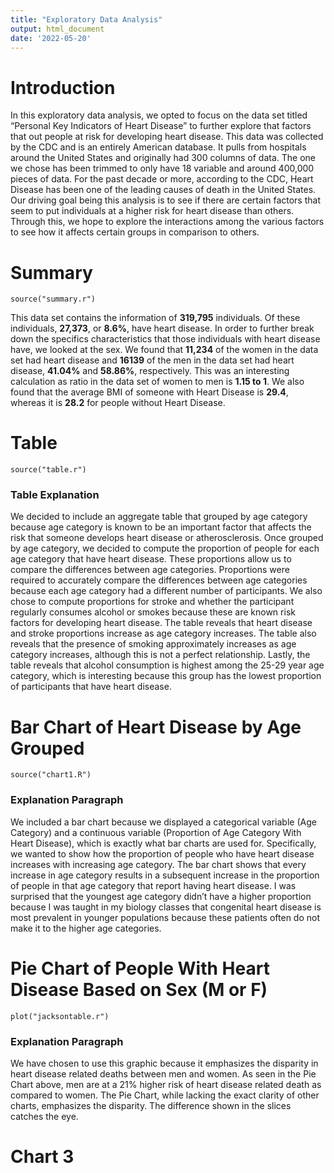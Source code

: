 ```yaml
---
title: "Exploratory Data Analysis"
output: html_document
date: '2022-05-20'
---
```

# Introduction
In this exploratory data analysis, we opted to focus on the data set titled "Personal Key Indicators of Heart Disease" to further 
explore that factors that out people at risk for developing heart disease. This data was collected by the CDC and is an entirely American database. It pulls from hospitals around the United States and originally had 300 columns of data. The one we chose has been trimmed to only have 18 variable and around 400,000 pieces of data. For the past decade or more, according to the CDC, Heart Disease has been one of the leading causes of death in the United States. Our driving goal being this analysis is to see if there are certain factors that seem to put individuals at a higher risk for heart disease than others. Through this, we hope to explore the interactions among the various factors to see how it affects certain groups in comparison to others. 

# Summary
```{include=FALSE}
source("summary.r")
```
This data set contains the information of **319,795** individuals. Of these individuals, **27,373**, or **8.6%**, have heart disease. In order to further break down the specifics characteristics that those individuals with heart disease have, we looked at the sex. We found that **11,234** of the women in the data set had heart disease and **16139** of the men in the data set had heart disease, **41.04%** and **58.86%**, respectively. This was an interesting calculation as ratio in the data set of women to men is **1.15 to 1**. We also found that the average BMI of someone with Heart Disease is **29.4**, whereas it is **28.2** for people without Heart Disease.  

# Table
```{}
source("table.r")
```
### Table Explanation
We decided to include an aggregate table that grouped by age category because age category is known to be an important factor that affects the risk that someone develops heart disease or atherosclerosis. Once grouped by age category, we decided to compute the proportion of people for each age category that have heart disease. These proportions allow us to compare the differences between age categories. Proportions were required to accurately compare the differences between age categories because each age category had a different number of participants. We also chose to compute proportions for stroke and whether the participant regularly consumes alcohol or smokes because these are known risk factors for developing heart disease. The table reveals that heart disease and stroke proportions increase as age category increases. The table also reveals that the presence of smoking approximately increases as age category increases, although this is not a perfect relationship. Lastly, the table reveals that alcohol consumption is highest among the 25-29 year age category, which is interesting because this group has the lowest proportion of participants that have heart disease.

# Bar Chart of Heart Disease by Age Grouped
```{}
source("chart1.R")
```
### Explanation Paragraph
We included a bar chart because we displayed a categorical variable (Age Category) and a continuous variable (Proportion of Age Category With Heart Disease), which is exactly what bar charts are used for. Specifically, we wanted to show how the proportion of people who have heart disease increases with increasing age category. The bar chart shows that every increase in age category results in a subsequent increase in the proportion of people in that age category that report having heart disease. I was surprised that the youngest age category didn't have a higher proportion because I was taught in my biology classes that congenital heart disease is most prevalent in younger populations because these patients often do not make it to the higher age categories. 

# Pie Chart of People With Heart Disease Based on Sex (M or F)
```pie
plot("jacksontable.r")
```
### Explanation Paragraph
We have chosen to use this graphic because it emphasizes the disparity in heart disease related deaths between men and women.  As seen in the Pie Chart above, men are at a 21% higher risk of heart disease related death as compared to women.  The Pie Chart, while lacking the exact clarity of other charts, emphasizes the disparity.  The difference shown in the slices catches the eye.  

# Chart 3



